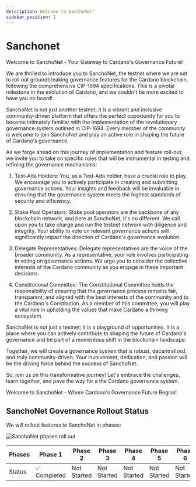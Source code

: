 ```yaml
---
description: Welcome to SanchoNet"
sidebar_position: 1
---
```


# Sanchonet

Welcome to SanchoNet - Your Gateway to Cardano's Governance Future!

We are thrilled to introduce you to SanchoNet, the testnet where we are set to roll out groundbreaking governance features for the Cardano blockchain, following the comprehensive CIP-1694 specifications. This is a pivotal milestone in the evolution of Cardano, and we couldn't be more excited to have you on board!

SanchoNet is not just another testnet; it is a vibrant and inclusive community-driven platform that offers the perfect opportunity for you to become intimately familiar with the implementation of the revolutionary governance system outlined in CIP-1694. Every member of the community is welcome to join SanchoNet and play an active role in shaping the future of Cardano's governance.

As we forge ahead on this journey of implementation and feature roll-out, we invite you to take on specific roles that will be instrumental in testing and refining the governance mechanisms:

1. Test-Ada Holders:
You, as a Test-Ada holder, have a crucial role to play. We encourage you to actively participate in creating and submitting governance actions. Your insights and feedback will be invaluable in ensuring that the governance system meets the highest standards of security and efficiency.

2. Stake Pool Operators:
Stake pool operators are the backbone of any blockchain network, and here at SanchoNet, it's no different. We call upon you to take charge and run the testnet network with diligence and integrity. Your ability to vote on relevant governance actions will significantly impact the direction of Cardano's governance evolution.

3. Delegate Representatives:
Delegate representatives are the voice of the broader community. As a representative, your role involves participating in voting on governance actions. We urge you to consider the collective interests of the Cardano community as you engage in these important decisions.

4. Constitutional Committee:
The Constitutional Committee holds the responsibility of ensuring that the governance process remains fair, transparent, and aligned with the best interests of the community and to the Cardano's Constitution. As a member of this committee, you will play a vital role in upholding the values that make Cardano a thriving ecosystem.

SanchoNet is not just a testnet; it is a playground of opportunities. It is a place where you can actively contribute to shaping the future of Cardano's governance and be part of a momentous shift in the blockchain landscape.

Together, we will create a governance system that is robust, decentralized, and truly community-driven. Your involvement, dedication, and passion will be the driving force behind the success of SanchoNet.

So, join us on this transformative journey! Let's embrace the challenges, learn together, and pave the way for a the Cardano governance system.

Welcome to SanchoNet - Where Cardano's Governance Future Begins!

## SanchoNet Governance Rollout Status

We will rollout features to SanchoNet in phases:

![SanchoNet phases roll out](@site/static/img/sanchonetphase1complete.png)

| Phases  | Phase 1     | Phase 2     | Phase 3     | Phase 4     | Phase 5     | Phase 6     |
|---------|-------------|-------------|-------------|-------------|-------------|-------------|
| Status  | :white_check_mark: Completed   | Not Started | Not Started | Not Started | Not Started | Not Started |

